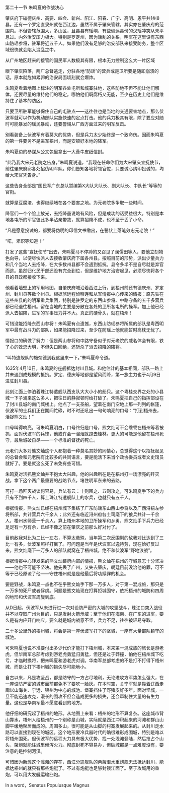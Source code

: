 

第二十一节 朱鸣夏的作战决心

肇庆府下辖德庆州、高要、四会、新兴、阳江、阳春、广宁、高明、恩平共1州8县。还有一个罗定直隶州就在西江边，虽然不属于肇庆管辖，其实亦在肇庆府的范围内。不但管辖范围大，多山区，且县县有瑶峒，有些偏远县份的汉瑶冲突从未平息过。内外治安压力极大。特别是罗定州，因为瑶乱的关系，明军在这里设有东西山防瑶参将，驻军将近五千人。如果他们没有足够的治安部队来接受防务，整个区域很快就会陷入混乱之中。

从广州地区赶来的接管的国民军人数极其有限，根本无力控制这么大一片区域

眼下肇庆陷落，两广总督逃走，分驻各地“防瑶”的营兵或是卫所要是随即崩溃的话，原本就危如累卵的治安局面顷刻就会爆炸。

朱鸣夏看着地图上标注的明军各处屯所和城寨驻地，这些防地不但不能让他们解体，还要尽量的维持他们的稳定。哪怕他们既腐朽又无能，至少在历史上他们是维持住了基本的防区。

只要卫所驻军能够保住自己的屯驻点――这往往也是当地的交通要害地点，那么伏波军就可以作为机动部队实施快速的定点打击。他的兵力极其有限，除了要应对随时可能暴发的瑶民暴动，还要警惕从广西方面过来的明军反击。

别看装备上伏波军有着莫大的优势，但是兵力太少始终是一个致命伤。因而朱鸣夏的第一件要务不是进军梧州，而是安顿好本地的降军。

朱鸣夏边的参谋从公文包里拿出一大叠牛皮纸信封。

“此乃我大宋元老院之告身，”朱鸣夏说道，“我现在任命你们为大宋肇庆宣抚使节，前往肇庆府邸各处招伪明军队。你们告知各地将领官佐，只要诚心纳印投诚的，均给大宋官凭告身。”

这些告身全部是“国民军广东总队暂编第X大队大队长、副大队长、中队长”等等的官衔。

就算是豆腐渣，也得继续堵在各个要害之地。为元老院多争取一些时间。

降官们一个个脸上放光，去招降虽说略有风险，但是成功的话受益很大。特别是本地各屯所的军官彼此多半沾亲带故，就算招降不成，也不至于丢了小命。

“凡是愿意投诚的，都要将伪明的印信文书缴出，在誓状上落笔效忠元老院！”

“喏，卑职等知道！”

打发了这些“宣抚使节”出去，朱鸣夏马不停蹄的又召见了澜儒田等人，要他立刻物色向导，以便尽快派人去接收肇庆府下属各州县。按照目前的形势，派出少量兵力和几个当地人去招降，在大多数州县都不会遇到抵抗。县令多半不是自尽就是弃官而逃。虽然归化民干部还没有完全到位，但是维护地方治安起见，必须尽快将各个县的县政都接收下来。

他看着墙壁上的军用地图，自肇庆府城沿着西江上行，到梧州前还有德庆州、罗定州、封川县等数个州县。根据旅远程侦察连和从军情报中心传来的情报：原先驻在这些州县的的明军重兵集团，特别是驻罗定的东西山参将、中路守备的五千多营兵都已经退往梧州。留在当地的主要是分散在各处的卫所各屯所的操军。加上他已经派人去招降，进军的军事压力并不大。真正的硬骨头，就在梧州！

可惜没能招降东西山参将！朱鸣夏有点遗憾，东西山防瑶参将所属的部队是粤西明军中最有战斗力的部队，如果能招降过来，至少在防瑶上他就能暂时高枕无忧了。

情报口的确做了努力：但是两山参将和中路守备似乎对元老院的威名体会有限，铁了心的效忠大明，不但失口回绝，还斩杀了派去招降的降将。

“叫特遣舰队的施奈德到我这里来一下。”朱鸣夏命令道。

1635年4月10日，朱鸣夏的座舰抵达封川县城。和他估计的基本相同，部队一路上并未遇到成规模的抵抗。罗定、德庆等地都是望风而降，第一旅主力也于4月9日进驻封川县。

此刻江面上停泊着珠江特遣舰队西支队大大小小的船只。这个粤桂交界之处的小县城一下子涌来这么多人，把往日的静寂顿时给打破了。朱鸣夏把自己的指挥部设在了封川县城的南门城楼上。他点了一支圣船，望着在南门空地上那一列列的帐篷，伏波军的士兵们正在期间忙碌，时不时还吼出一句句响亮的口号：“打到梧州去，活捉熊文灿！”

口号叫得响亮，可朱鸣夏明白，口号终归是口号，熊文灿可不会乖乖在梧州等着被抓，面对伏波军的兵锋，他或许会一溜烟就跑去桂林。更大的可能是他留在梧州死守，最后城破自尽――一个标准的督抚的死亡。

元老们大多对熊文灿这个人都抱着一种莫名其妙的同情心，总觉得这个以招抚起见的总督会和元老院有比较多的共同语言，要是能活下来当个政协委员或者文史馆员就好了。要是就这么死了未免有些可惜。

朱鸣夏对活抓熊文灿并不抱太大兴趣，他的兴趣所在是在梧州打一场漂亮的歼灭战。拿下这个两广最重要的战略节点，堵住明军东来的去路。

可打一场歼灭战谈何容易，兵法有云：十则围之、五则攻之，可朱鸣夏手下的兵力只有不到四千人，算上珠江特遣舰队上的水兵，也就只有五千人。

根据情报，熊文灿已经在梧州城下集结了广东防瑶东山西山参将以及广西浔梧左参将所部，共计营兵六千余人；此外还有临近浔州府各土司麾下的狼兵共计一千余人，梧州水师营一千余人，算上梧州本地的卫所操军和乡勇，熊文灿手下兵力已经足足有一万有余，已经不像之前在肇庆之前那么好对付了。

目前敌我对比为二比一左右，不算太悬殊，当年第二次反围剿的敌我对比达到了三比一有多，伏波军照样打赢了。可问题是当年是伏波军以逸待劳，现在恰好反过来，熊文灿麾下一万多人的部队就窝在了梧州城，绝不和伏波军“野地浪战”。

根据情报中心转发来的熊文灿幕府内部的情报，熊文灿在梧州的守城意志十分坚决――他也不可能不坚决。他先丢了广州，又失去肇庆，朝廷目前没治他的罪，可不等于已经原谅了他――守住梧州就是是他最后将功赎罪的机会。

要是野战，朱鸣夏一点也不在乎熊文灿手下那一万多人，对于第一混成旅，那只是一万多的死尸或者俘虏。问题是熊文灿现在打算拒城固守，依托梧州的城防和四周的地形和伏波军周旋到底。

从D日起，伏波军从未进行过一次对设防严密的大城的攻坚战斗，珠江口突入战役并不以夺取广州为目的，只是发射火箭示威；至于他们在海南、在广东的进军，要么是有内应开门响应，要么就是城内战意不坚，兵力不足，往往被轻易夺取。

二十多公里外的梧州城，将会是第一座伏波军打下的坚城，一座有大量部队镇守的城池。

可朱鸣夏也说不准要付出多少代价才能打下梧州城，本来第一混成旅的旅长是游老虎，但华南军总部考虑到游老虎勇猛归勇猛，但还是过于莽撞，怕他在梧州城下吃亏，才临时换将，把朱鸣夏和游老虎对调。华南军总部考虑的不是打不打得下梧州城，而是让打下梧州城的损失尽可能地小。

自古以来，凡是攻坚战，都是防守的一方占尽地利，无论进攻方军势怎么强大，在一座设防严密的城市面前都免不了要吃一脸灰。在本时空，关宁军就是靠着辽西走廊以山海关、宁远、锦州为中心的城池、堡寨挡住了野猪皮好多年。面对坚城，一旦不能迅速攻克，漫长的围攻不但会造成更多的损失，还会牵制住大量的有生力量。这也是华南军最不愿意看到的地方。

他仔细的研究起了梧州的地形。从地图上来看：梧州的地形不算复杂。这座城市背山靠水，梧州人给梧州的一个别称是山城，实际就是西江冲积起来的河滩和群山山脚平缓地聚居而成的。周围多山，很可能是从山脚的村寨发展起来的。从封川走水路可以直接到现在的城区。这个地形要冷兵器时代的确很难形成围城，特别是难以将梧州围死。但伏波军的远程火力具有极大优势，找一处浅滩登陆，然后抢占个山头，架炮就能往城里倾泻火力。彻底封死不容易办，但破城那是一点难度没有，要注意的是控制河汊。

可惜因为新滩这个浅滩的存在，西江分遣舰队的两艘潜水重炮舰无法抵达封川，能抵达梧州的就只有那些炮艇了。不过有炮艇也足够封锁江面了。至于攻城用的重炮，可以用大发艇运输臼炮。

In a word，Senatus Populusque Magnus

